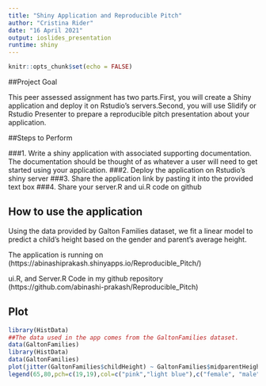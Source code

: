 ```yaml
---
title: "Shiny Application and Reproducible Pitch"
author: "Cristina Rider"
date: "16 April 2021"
output: ioslides_presentation
runtime: shiny
---
```


```r
knitr::opts_chunk$set(echo = FALSE)
```

##Project Goal

This peer assessed assignment has two parts.First, you will create a Shiny application and deploy it on Rstudio's servers.Second, you will use Slidify or Rstudio Presenter to prepare a reproducible pitch presentation about your application.

##Steps to Perform

###1. Write a shiny application with associated supporting documentation. The documentation should be thought of as whatever a user will need to get started using your application.
###2. Deploy the application on Rstudio's shiny server
###3. Share the application link by pasting it into the provided text box
###4. Share your server.R and ui.R code on github

## How to use the application

Using the data provided by Galton Families dataset, we fit a linear model to predict a child's height based on the gender and parent's average height.

The application is running on (https://abinashiprakash.shinyapps.io/Reproducible_Pitch/)

ui.R, and Server.R Code in my github repository (https://github.com/abinashi-prakash/Reproducible_Pitch)

## Plot
```r
library(HistData)
##The data used in the app comes from the GaltonFamilies dataset. 
data(GaltonFamilies)
library(HistData)
data(GaltonFamilies)
plot(jitter(GaltonFamilies$childHeight) ~ GaltonFamilies$midparentHeight,xlab="Average Height of the Parents (in inches)",ylab="Height of the Child (in inches)",main="Scatterplot of Galton Family Data",pch=19,frame.plot=FALSE,col=ifelse(GaltonFamilies$gender=="female", "pink", "light blue"))
legend(65,80,pch=c(19,19),col=c("pink","light blue"),c("female", "male"),bty="o",cex=.8)
```

